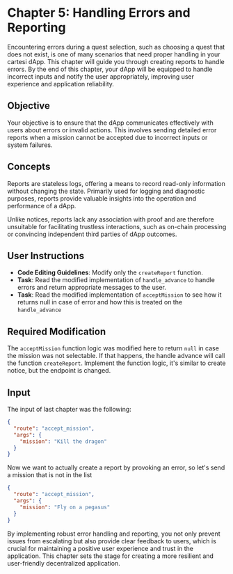 # Chapter 5: Handling Errors and Reporting

Encountering errors during a quest selection, such as choosing a quest that does not exist, is one of many scenarios that need proper handling in your cartesi dApp. This chapter will guide you through creating reports to handle errors. By the end of this chapter, your dApp will be equipped to handle incorrect inputs and notify the user appropriately, improving user experience and application reliability.

## Objective

Your objective is to ensure that the dApp communicates effectively with users about errors or invalid actions. This involves sending detailed error reports when a mission cannot be accepted due to incorrect inputs or system failures.

## Concepts

Reports are stateless logs, offering a means to record read-only information without changing the state. Primarily used for logging and diagnostic purposes, reports provide valuable insights into the operation and performance of a dApp.

Unlike notices, reports lack any association with proof and are therefore unsuitable for facilitating trustless interactions, such as on-chain processing or convincing independent third parties of dApp outcomes.

## User Instructions

- **Code Editing Guidelines**: Modify only the `createReport` function.
- **Task**: Read the modified implementation of `handle_advance` to handle errors and return appropriate messages to the user.
- **Task**: Read the modified implementation of `acceptMission` to see how it returns null in case of error and how this is treated on the `handle_advance`

## Required Modification

The `acceptMission` function logic was modified here to return `null` in case the mission was not selectable.
If that happens, the handle advance will call the function `createReport`. Implement the function logic, it's similar to create notice, but the endpoint is changed.

## Input
The input of last chapter was the following:

```json
{
  "route": "accept_mission",
  "args": {
    "mission": "Kill the dragon"
  }
}
```

Now we want to actually create a report by provoking an error, so let's send a mission that is not in the list

```json
{
  "route": "accept_mission",
  "args": {
    "mission": "Fly on a pegasus"
  }
}
```

By implementing robust error handling and reporting, you not only prevent issues from escalating but also provide clear feedback to users, which is crucial for maintaining a positive user experience and trust in the application. This chapter sets the stage for creating a more resilient and user-friendly decentralized application.
